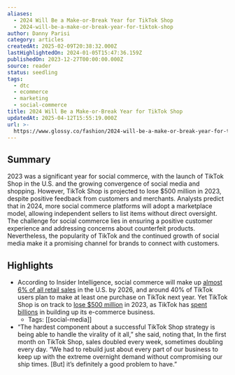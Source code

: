 ```yaml
---
aliases:
  - 2024 Will Be a Make-or-Break Year for TikTok Shop
  - 2024-will-be-a-make-or-break-year-for-tiktok-shop
author: Danny Parisi
category: articles
createdAt: 2025-02-09T20:38:32.000Z
lastHighlightedOn: 2024-01-05T15:47:36.159Z
publishedOn: 2023-12-27T00:00:00.000Z
source: reader
status: seedling
tags:
  - dtc
  - ecommerce
  - marketing
  - social-commerce
title: 2024 Will Be a Make-or-Break Year for TikTok Shop
updatedAt: 2025-04-12T15:55:19.000Z
url: >-
  https://www.glossy.co/fashion/2024-will-be-a-make-or-break-year-for-tiktok-shop/?utm_source=Sailthru&utm_medium=email&utm_campaign=Issue:%202024-01-03%20Retail%20Dive:%20Marketing%20%5Bissue:57824%5D&utm_term=Retail%20Dive:%20Marketing
---
```

## Summary

2023 was a significant year for social commerce, with the launch of TikTok Shop in the U.S. and the growing convergence of social media and shopping. However, TikTok Shop is projected to lose $500 million in 2023, despite positive feedback from customers and merchants. Analysts predict that in 2024, more social commerce platforms will adopt a marketplace model, allowing independent sellers to list items without direct oversight. The challenge for social commerce lies in ensuring a positive customer experience and addressing concerns about counterfeit products. Nevertheless, the popularity of TikTok and the continued growth of social media make it a promising channel for brands to connect with customers.

## Highlights

- According to Insider Intelligence, social commerce will make up [almost 6% of all retail sales](https://www.insiderintelligence.com/content/what-s-happening-with-tiktok-shop-opportunity-advantage-drawbacks) in the U.S. by 2026, and around 40% of TikTok users plan to make at least one purchase on TikTok next year. Yet TikTok Shop is on track to [lose $500 million](https://www.theinformation.com/articles/tiktok-shop-on-track-to-lose-more-than-500-million-in-u-s-this-year) in 2023, as TikTok has [spent billions](https://www.reuters.com/markets/deals/tiktok-invest-15-bln-indonesias-goto-2023-12-11/) in building up its e-commerce business.
    - Tags: [[social-media]]
- “The hardest component about a successful TikTok Shop strategy is being able to handle the virality of it all,” she said, noting that, In the first month on TikTok Shop, sales doubled every week, sometimes doubling every day. “We had to rebuild just about every part of our business to keep up with the extreme overnight demand without compromising our ship times. [But] it’s definitely a good problem to have.”

